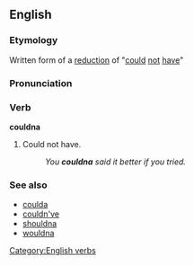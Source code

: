 ==English==

===Etymology===
Written form of a [[w:reduction (linguistics)|reduction]] of "[[could]] [[not]] [[have]]"

===Pronunciation===
{{IPA|/'kʊdnə/}}

===Verb===
'''couldna'''

# {{colloquial}} Could not have.
#:''You '''couldna''' said it better if you tried.''

===See also===
*[[coulda]]
*[[couldn've]]
*[[shouldna]]
*[[wouldna]]

[[Category:English verbs]]